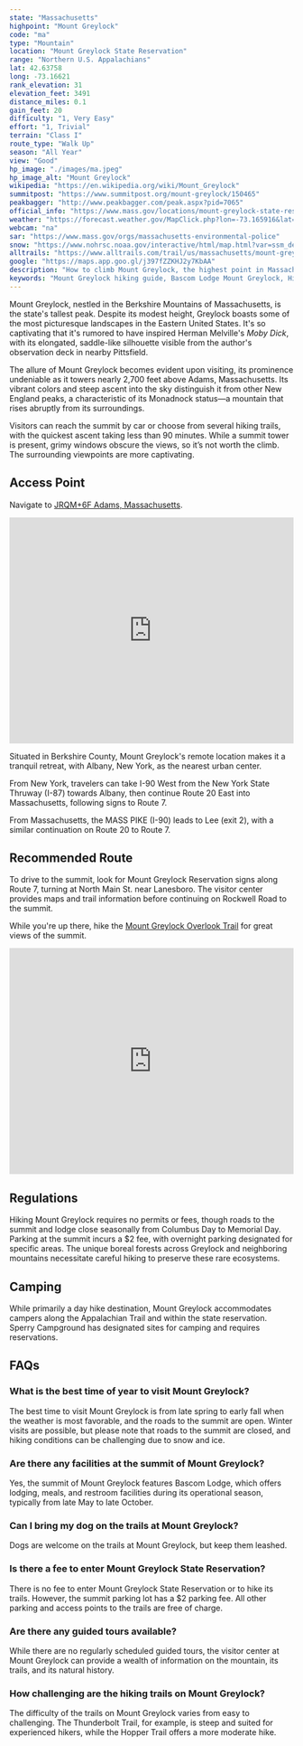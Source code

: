 ```yaml
---
state: "Massachusetts"
highpoint: "Mount Greylock"
code: "ma"
type: "Mountain"
location: "Mount Greylock State Reservation"
range: "Northern U.S. Appalachians"
lat: 42.63758
long: -73.16621
rank_elevation: 31
elevation_feet: 3491
distance_miles: 0.1
gain_feet: 20
difficulty: "1, Very Easy"
effort: "1, Trivial"
terrain: "Class I"
route_type: "Walk Up"
season: "All Year"
view: "Good"
hp_image: "./images/ma.jpeg"
hp_image_alt: "Mount Greylock"
wikipedia: "https://en.wikipedia.org/wiki/Mount_Greylock"
summitpost: "https://www.summitpost.org/mount-greylock/150465"
peakbagger: "http://www.peakbagger.com/peak.aspx?pid=7065"
official_info: "https://www.mass.gov/locations/mount-greylock-state-reservation"
weather: "https://forecast.weather.gov/MapClick.php?lon=-73.165916&lat=42.63726"
webcam: "na"
sar: "https://www.mass.gov/orgs/massachusetts-environmental-police"
snow: "https://www.nohrsc.noaa.gov/interactive/html/map.html?var=ssm_depth&min_x=-73.2394821176052&min_y=42.5372604370117&max_x=-73.092350768137&max_y=42.7372604370117&bgvar=dem&shdvar=shading&title=0&width=800&height=450&font=0&lbl=m&palette=0&h_o=0&metric=0&lp=0&no_header=0&snap=1&o7=1&o9=1&o11=1&o13=1"
alltrails: "https://www.alltrails.com/trail/us/massachusetts/mount-greylock-overlook-trail"
google: "https://maps.app.goo.gl/j397fZZKHJ2y7KbAA"
description: "How to climb Mount Greylock, the highest point in Massachusetts."
keywords: "Mount Greylock hiking guide, Bascom Lodge Mount Greylock, Hiking in the Berkshires, Appalachian Trail Mount Greylock"
---
```


Mount Greylock, nestled in the Berkshire Mountains of Massachusetts, is the state's tallest peak. Despite its modest height, Greylock boasts some of the most picturesque landscapes in the Eastern United States. It's so captivating that it's rumored to have inspired Herman Melville's *Moby Dick*, with its elongated, saddle-like silhouette visible from the author's observation deck in nearby Pittsfield.

The allure of Mount Greylock becomes evident upon visiting, its prominence undeniable as it towers nearly 2,700 feet above Adams, Massachusetts. Its vibrant colors and steep ascent into the sky distinguish it from other New England peaks, a characteristic of its Monadnock status—a mountain that rises abruptly from its surroundings.

Visitors can reach the summit by car or choose from several hiking trails, with the quickest ascent taking less than 90 minutes. While a summit tower is present, grimy windows obscure the views, so it’s not worth the climb. The surrounding viewpoints are more captivating.

## Access Point
Navigate to <a target="_blank" href="https://maps.app.goo.gl/j397fZZKHJ2y7KbAA">JRQM+6F Adams, Massachusetts</a>.

<iframe src="https://www.google.com/maps/embed?pb=!1m18!1m12!1m3!1d1614.310318068409!2d-73.16725577322512!3d42.63768630766773!2m3!1f0!2f0!3f0!3m2!1i1024!2i768!4f13.1!3m3!1m2!1s0x89e0b6c693ba6b5f%3A0xe109fc9afb7fc7fb!2sThunderbolt%20Lodge%20Trailhead%20Parking!5e0!3m2!1sen!2sus!4v1708320677768!5m2!1sen!2sus" width="100%" height="400" style="border:0;" allowfullscreen="" loading="lazy" referrerpolicy="no-referrer-when-downgrade"></iframe>

Situated in Berkshire County, Mount Greylock's remote location makes it a tranquil retreat, with Albany, New York, as the nearest urban center.

From New York, travelers can take I-90 West from the New York State Thruway (I-87) towards Albany, then continue Route 20 East into Massachusetts, following signs to Route 7.

From Massachusetts, the MASS PIKE (I-90) leads to Lee (exit 2), with a similar continuation on Route 20 to Route 7.

## Recommended Route
To drive to the summit, look for Mount Greylock Reservation signs along Route 7, turning at North Main St. near Lanesboro. The visitor center provides maps and trail information before continuing on Rockwell Road to the summit.

While you're up there, hike the <a target="_blank" href="https://www.alltrails.com/trail/us/massachusetts/mount-greylock-overlook-trail">Mount Greylock Overlook Trail</a> for great views of the summit.

<iframe class="alltrails" src="https://www.alltrails.com/widget/trail/us/massachusetts/mount-greylock-overlook-trail?scrollZoom=false&elevationDiagram=false&u=i&sh=cmpl5n" width="100%" height="400" frameborder="0" scrolling="no" marginheight="0" marginwidth="0" title="AllTrails: Trail Guides and Maps for Hiking, Camping, and Running"></iframe>

## Regulations
Hiking Mount Greylock requires no permits or fees, though roads to the summit and lodge close seasonally from Columbus Day to Memorial Day. Parking at the summit incurs a $2 fee, with overnight parking designated for specific areas. The unique boreal forests across Greylock and neighboring mountains necessitate careful hiking to preserve these rare ecosystems.

## Camping
While primarily a day hike destination, Mount Greylock accommodates campers along the Appalachian Trail and within the state reservation. Sperry Campground has designated sites for camping and requires reservations.

## FAQs
### What is the best time of year to visit Mount Greylock?
The best time to visit Mount Greylock is from late spring to early fall when the weather is most favorable, and the roads to the summit are open. Winter visits are possible, but please note that roads to the summit are closed, and hiking conditions can be challenging due to snow and ice.

### Are there any facilities at the summit of Mount Greylock?
Yes, the summit of Mount Greylock features Bascom Lodge, which offers lodging, meals, and restroom facilities during its operational season, typically from late May to late October.

### Can I bring my dog on the trails at Mount Greylock?
Dogs are welcome on the trails at Mount Greylock, but keep them leashed.

### Is there a fee to enter Mount Greylock State Reservation?
There is no fee to enter Mount Greylock State Reservation or to hike its trails. However, the summit parking lot has a $2 parking fee. All other parking and access points to the trails are free of charge.

### Are there any guided tours available?
While there are no regularly scheduled guided tours, the visitor center at Mount Greylock can provide a wealth of information on the mountain, its trails, and its natural history.

### How challenging are the hiking trails on Mount Greylock?
The difficulty of the trails on Mount Greylock varies from easy to challenging. The Thunderbolt Trail, for example, is steep and suited for experienced hikers, while the Hopper Trail offers a more moderate hike.
